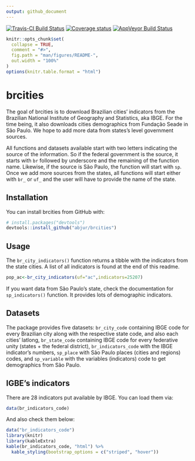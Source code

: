 ```yaml
---
output: github_document
---
```


[![Travis-CI Build Status](https://travis-ci.org/abjur/brcities.svg?branch=master)](https://travis-ci.org/abjur/brcities)
[![Coverage status](https://codecov.io/gh/abjur/brcities/branch/master/graph/badge.svg)](https://codecov.io/github/abjur/brcities?branch=master)
[![AppVeyor Build Status](https://ci.appveyor.com/api/projects/status/github/jjesusfilho/brcities?branch=master&svg=true)](https://ci.appveyor.com/project/jjesusfilho/brcities)

<!-- README.md is generated from README.Rmd. Please edit that file -->

```r
knitr::opts_chunk$set(
  collapse = TRUE,
  comment = "#>",
  fig.path = "man/figures/README-",
  out.width = "100%"
)
options(knitr.table.format = "html") 
```
# brcities

The goal of brcities is to download Brazilian cities' indicators from the
Brazilian National Institute of Geography and Statistics, aka IBGE. For the time being, it also downloads cities demographics from Fundação Seade in São Paulo. We hope to add more data from states's level government sources.

All functions and datasets available start with two letters indicating the source of the information. So if the federal government is the source, it starts with `br` followed by underscore and the remaining of the function name. Likewise, if the source is São Paulo, the function will start with `sp`. Once we add more sources from the states, all functions will start either with `br_` or `uf_` and the user will have to provide the name of the state.

## Installation

You can install brcities from GitHub with:

```r
# install.packages("devtools")
devtools::install_github("abjur/brcities")
```

## Usage

The `br_city_indicators()` function returns a tibble with the indicators from the state cities. A list of all indicators is found at the end of this readme.

```r
pop_ac<-br_city_indicators(uf="ac",indicators=25207)

```

If you want data from São Paulo's state, check the documentation for `sp_indicators()` function. It provides lots of demographic indicators.


## Datasets

The package provides five datasets: `br_city_code` containing IBGE code for every Brazilian city along with the respective state code, and also each cities' latlong,  `br_state_code` containing IBGE code for every federative unity (states + the federal district), `br_indicators_code` with the IBGE indicator's numbers, `sp_place` with São Paulo places (cities and regions) codes, and `sp_variable` with the variables (indicators) code to get demographics from São Paulo.

## IGBE's indicators

There are 28 indicators put available by IBGE. You can load them via:

``` r
data(br_indicators_code)
```

And also check them below:

```r
data("br_indicators_code")
library(knitr)
library(kableExtra)
kable(br_indicators_code, "html") %>%
  kable_styling(bootstrap_options = c("striped", "hover"))
```




